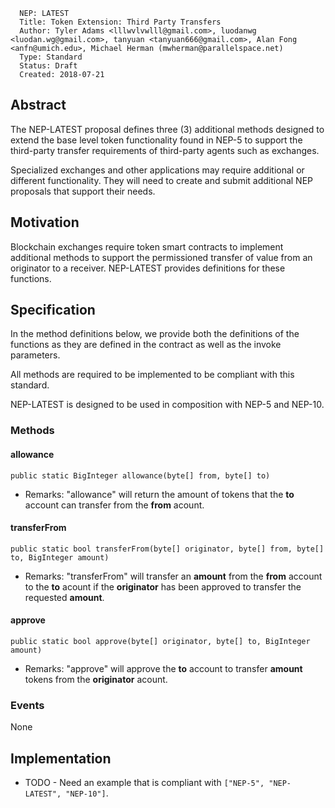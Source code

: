 <pre>
  NEP: LATEST
  Title: Token Extension: Third Party Transfers
  Author: Tyler Adams <lllwvlvwlll@gmail.com>, luodanwg <luodan.wg@gmail.com>, tanyuan <tanyuan666@gmail.com>, Alan Fong <anfn@umich.edu>, Michael Herman (mwherman@parallelspace.net)
  Type: Standard
  Status: Draft
  Created: 2018-07-21
</pre>

==Abstract==

The NEP-LATEST proposal defines three (3) additional methods designed to extend the base level token
functionality found in NEP-5 to support the third-party transfer requirements of third-party agents 
such as exchanges.  

Specialized exchanges and other applications may require additional or different functionality.  They will need to create and submit additional NEP proposals that
support their needs.

==Motivation==

Blockchain exchanges require token smart contracts to implement additional methods to support
the permissioned transfer of value from an originator to a receiver. NEP-LATEST provides definitions
for these functions. 

==Specification==

In the method definitions below, we provide both the definitions of the functions as they are defined in the contract as well as the invoke parameters.

All methods are required to be implemented to be compliant with this standard.

NEP-LATEST is designed to be used in composition with NEP-5 and NEP-10.

===Methods===

====allowance====

<pre>
public static BigInteger allowance(byte[] from, byte[] to)
</pre>

* Remarks: "allowance" will return the amount of tokens that the '''to''' account can transfer from the '''from''' acount.

====transferFrom====

<pre>
public static bool transferFrom(byte[] originator, byte[] from, byte[] to, BigInteger amount)
</pre>

* Remarks: "transferFrom" will transfer an '''amount''' from the '''from''' account to the '''to''' acount if the '''originator''' has been approved to transfer the requested '''amount'''.

====approve====

<pre>
public static bool approve(byte[] originator, byte[] to, BigInteger amount)
</pre>

* Remarks: "approve" will approve the '''to''' account to transfer '''amount''' tokens from the '''originator''' acount. 

===Events===

None

==Implementation==

* TODO - Need an example that is compliant with <code>["NEP-5", "NEP-LATEST", "NEP-10"]</code>.
